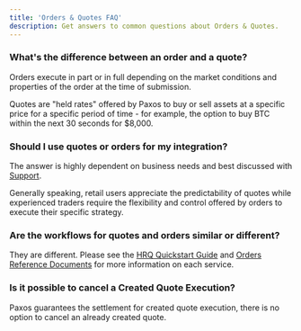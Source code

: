 ```yaml
---
title: 'Orders & Quotes FAQ'
description: Get answers to common questions about Orders & Quotes.
---
```



### What's the difference between an order and a quote?
Orders execute in part or in full depending on the market conditions and properties of the order at the time of submission.

Quotes are "held rates" offered by Paxos to buy or sell assets at a specific price for a specific period of time - for example, 
the option to buy BTC within the next 30 seconds for $8,000.

### Should I use quotes or orders for my integration?
The answer is highly dependent on business needs and best discussed with [Support](https://support.paxos.com/hc/en-us).

Generally speaking, retail users appreciate the predictability of quotes while experienced traders require the flexibility and 
control offered by orders to execute their specific strategy.

### Are the workflows for quotes and orders similar or different?
They are different. Please see the [HRQ Quickstart Guide](./quotes/quickstart) and [Orders Reference Documents](../../api-reference/endpoints/orders) 
for more information on each service.

### Is it possible to cancel a Created Quote Execution?
Paxos guarantees the settlement for created quote execution, there is no option to cancel an already created quote.
